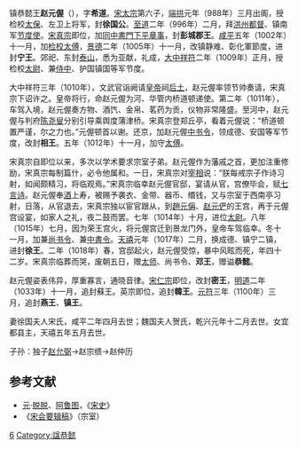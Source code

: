 镇恭懿王'''赵元偓'''（{{bd|977年||1018年||catIdx=Zhao赵}}），字'''希道'''。[[宋太宗|宋太宗]]第六子，[[端拱|端拱]]元年（988年）三月出阁，授检校[[太保|太保]]、左卫上将军，封'''徐国公'''。[[至道|至道]]二年（996年）二月，拜[[洪州|洪州]][[都督|都督]]、镇南军[[节度使|节度使]]。[[宋真宗|宋真宗]]即位，加[[同中書門下平章事|同中書門下平章事]]，封'''彭城郡王'''。[[咸平|咸平]]五年（1002年）十一月，加[[检校|检校]][[太傅|太傅]]，[[景德|景德]]二年（1005年）十一月，改镇静难、彰化軍節度，进封'''宁王'''。郊祀、东封[[泰山|泰山]]，悉为亚献，礼成，[[大中祥符|大中祥符]]二年（1009年）正月，授检校[[太尉|太尉]]、兼[[侍中|侍中]]、护国镇国等军节度。

大中祥符三年（1010年），文武官诣阙请[[皇帝|皇帝]]祠[[后土|后土]]，赵元偓率领节帅奏请，宋真宗下诏许之。皇帝将行，命赵元偓为河、华管内桥道顿递使。第二年（1011年），车驾入境，赵元偓奏方物、酒饩、金帛、茗药为贡，仪物非常隆盛。至河中，赵元偓与判府[[陈尧叟|陈尧叟]]分别引导乘舆度蒲津桥。宋真宗登郑丘亭，看着元偓说：“桥道顿置严谨，尔之力也。”元偓顿首以谢。还京，加赵元偓[[中书令|中书令]]，领成德、安国等军节度，改封'''相王'''。五年（1012年）十一月，加守[[太傅|太傅]]。

宋真宗自即位以来，多次以学术要求宗室子弟。赵元偓作为藩戚之首，更加注重修励，宋真宗每制篇什，必令他属和。一日，宋真宗对[[宰相|宰相]]说：“朕每戒宗子作诗习射，如闻颇精习，将临观焉。”宋真宗临幸赵元偓官邸，宴请从官，宫僚毕会，赋[[七言古詩|七言诗]]。赵元偓奉[[酒|酒]]上寿，被赐予袭衣、金带、器币、缗钱，又与宗室于西南亭习射，日落，从官退去，宋真宗独以宦官跟从，到[[趙元偁|趙元偁]]、[[赵元俨|赵元俨]]的王宫，再于元偓宫设宴，如家人之礼，夜二鼓而罢。七年（1014年）十月，进位[[太尉|太尉]]。八年（1015年）七月，因为荣王宫火，将元偓宫迁到景龙门外，皇帝车驾临幸。冬十一月，加兼[[尚书令|尚书令]]、兼[[中書令|中書令]]。[[天禧_(北宋)|天禧]]元年（1017年）二月，换成德、镇宁二镇，进封'''徐王'''。二年（1018年）春，宫邸起火，赵元偓受惊，暴中风眩而死，年四十二岁。宋真宗临葬而哭，废朝五日，赠[[太师|太师]]、尚书令、'''邓王'''，赠谥'''恭懿'''。

赵元偓姿表伟异，厚重寡言，通晓音律。[[宋仁宗|宋仁宗]]即位，改封'''密王'''，[[明道_(北宋)|明道]]二年（1033年）十一月，追封蘇王。英宗即位，追封'''韓王'''。[[元符|元符]]三年（1100年）三月，追封'''燕王'''、'''镇王'''。

妻徐国夫人宋氏，咸平二年四月去世；魏国夫人贺氏，乾兴元年十二月去世。女宜都县主，天禧五年五月去世。

子孙：独子[[赵允弼|赵允弼]]→赵宗缋→赵仲历

==参考文献 ==
*[[元朝|元]]·[[脱脱|脱脱]]、[[阿鲁图|阿鲁图]]，《[[宋史|宋史]]》
*《[[宋会要辑稿|宋会要辑稿]]》（宗室）

[[Category:宋太宗皇子|6]]
[[Category:諡恭懿|Category:諡恭懿]]